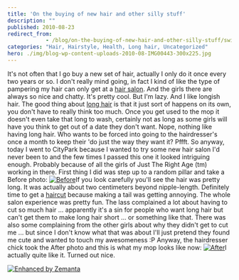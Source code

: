 ```yaml
---
title: 'On the buying of new hair and other silly stuff'
description: ""
published: 2010-08-23
redirect_from: 
            - /blog/on-the-buying-of-new-hair-and-other-silly-stuff/swizec/1437
categories: "Hair, Hairstyle, Health, Long hair, Uncategorized"
hero: ./img/blog-wp-content-uploads-2010-08-IMG00443-300x225.jpg
---
```


It's not often that I go buy a new set of hair, actually I only do it once every two years or so. I don't really mind going, in fact I kind of like the type of pampering my hair can only get at a [hair salon](http://en.wikipedia.org/wiki/Beauty_salon "Beauty salon"). And the girls there are always so nice and chatty. It's pretty cool. But I'm lazy. And I like longish hair. The good thing about [long hair](http://en.wikipedia.org/wiki/Long_hair "Long hair") is that it just sort of happens on its own, you don't have to really think too much. Once you get used to the mop it doesn't even take that long to wash, certainly not as long as some girls will have you think to get out of a date they don't want. Nope, nothing like having long hair. Who wants to be forced into going to the hairdresser's once a month to keep their 'do just the way they want it? Pffft. So anyway, today I went to CityPark because I wanted to try some new hair salon I'd never been to and the few times I passed this one it looked intriguing enough. Probably because of all the girls of Just The Right Age (tm) working in there. First thing I did was step up to a random pillar and take a Before photo: [![](./img/blog-wp-content-uploads-2010-08-IMG00443-300x225.jpg "Before")](http://swizec.com/blog/wp-content/uploads/2010/08/IMG00443.jpg)If you look carefully you'll see the hair was pretty long. It was actually about two centimeters beyond nipple-length. Definitely time to get a [haircut](http://en.wikipedia.org/wiki/Hairstyle "Hairstyle") because making a tail was getting annoying. The whole salon experience was pretty fun. The lass complained a lot about having to cut so much hair ... apparently it's a sin for people who want long hair but can't get them to make long hair short ... or something like that. There was also some complaining from the other girls about why they didn't get to cut me ... but since I don't know what that was about I'll just pretend they found me cute and wanted to touch my awesomeness :P Anyway, the hairdresser chick took the After photo and this is what my mop looks like now: [![](./img/blog-wp-content-uploads-2010-08-IMG00445-300x225.jpg "After")](http://swizec.com/blog/wp-content/uploads/2010/08/IMG00445.jpg)I actually quite like it. Turned out nice.

[![Enhanced by Zemanta](http://img.zemanta.com/zemified_e.png?x-id=eb95657e-4e29-4b56-a242-9092955a236b)](http://www.zemanta.com/ "Enhanced by Zemanta")
